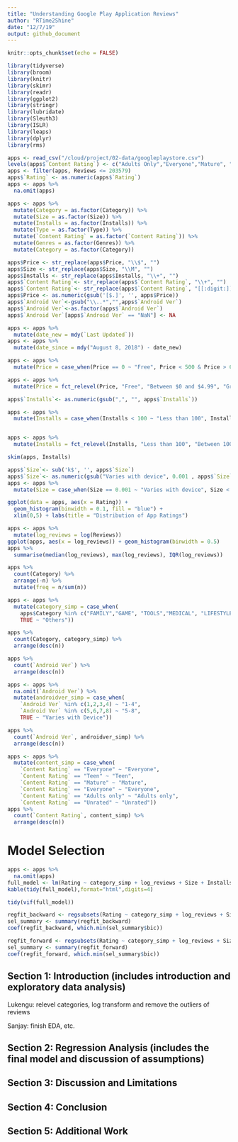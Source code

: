 ```yaml
---
title: "Understanding Google Play Application Reviews"
author: "RTime2Shine"
date: "12/7/19"
output: github_document
---
```


```r
knitr::opts_chunk$set(echo = FALSE)
```

```r
library(tidyverse)
library(broom)
library(knitr) 
library(skimr)
library(readr)
library(ggplot2)
library(stringr)
library(lubridate)
library(Sleuth3) 
library(ISLR)
library(leaps)
library(dplyr)
library(rms)
```

```r
apps <- read_csv("/cloud/project/02-data/googleplaystore.csv")
levels(apps$`Content Rating`) <- c("Adults Only","Everyone","Mature", "Teen", "Unrated")
apps <- filter(apps, Reviews <= 203579)
apps$`Rating` <- as.numeric(apps$`Rating`)
apps <- apps %>%
  na.omit(apps)
```

```r
apps <- apps %>%
  mutate(Category = as.factor(Category)) %>%
  mutate(Size = as.factor(Size)) %>%
  mutate(Installs = as.factor(Installs)) %>%
  mutate(Type = as.factor(Type)) %>%
  mutate(`Content Rating` = as.factor(`Content Rating`)) %>%
  mutate(Genres = as.factor(Genres)) %>%
  mutate(Category = as.factor(Category))

apps$Price <- str_replace(apps$Price, "\\$", "")
apps$Size <- str_replace(apps$Size, "\\M", "")
apps$Installs <- str_replace(apps$Installs, "\\+", "")
apps$`Content Rating`<- str_replace(apps$`Content Rating`, "\\+", "")
apps$`Content Rating`<- str_replace(apps$`Content Rating`, "[[:digit:]]+", "")
apps$Price <- as.numeric(gsub('[$.]', '', apps$Price))
apps$`Android Ver`<-gsub("\\..*","",apps$`Android Ver`)
apps$`Android Ver`<-as.factor(apps$`Android Ver`)
apps$`Android Ver`[apps$`Android Ver` == "NaN"] <- NA
```

```r
apps <- apps %>%
  mutate(date_new = mdy(`Last Updated`))
apps <- apps %>%
  mutate(date_since = mdy("August 8, 2018") - date_new)
```

```r
apps <- apps %>%
  mutate(Price = case_when(Price == 0 ~ "Free", Price < 500 & Price > 0 ~ "Between $0 and $4.99", Price > 500 ~ "Greater than $5"))

apps <- apps %>%
  mutate(Price = fct_relevel(Price, "Free", "Between $0 and $4.99", "Greater than $5"))
```

```r
apps$`Installs`<- as.numeric(gsub(",", "", apps$`Installs`))

apps <- apps %>%
  mutate(Installs = case_when(Installs < 100 ~ "Less than 100", Installs < 1000 & Installs >= 100 ~ "Between 100 and 1,000", Installs < 10000 & Installs >= 1000 ~ "Between 1,000 and 10,000", Installs < 100000 & Installs >= 10000 ~ "Between 10,000 and 100,000", Installs >= 100000 ~ "100,000 or Greater"))


apps <- apps %>%
  mutate(Installs = fct_relevel(Installs, "Less than 100", "Between 100 and 1,000", "Between 1,000 and 10,000", "Between 10,000 and 100,000", "100,000 or Greater"))

skim(apps, Installs)
```

```r
apps$`Size`<- sub('k$', '', apps$`Size`)
apps$`Size`<- as.numeric(gsub("Varies with device", 0.001 , apps$`Size`))
apps <- apps %>%
  mutate(Size = case_when(Size == 0.001 ~ "Varies with device", Size < 100 ~ "Less than 100 MB", Size > 100 ~ "Greater than 100 MB"))

```

```r
ggplot(data = apps, aes(x = Rating)) + 
  geom_histogram(binwidth = 0.1, fill = "blue") + 
  xlim(0,5) + labs(title = "Distribution of App Ratings")
```


```r
apps <- apps %>% 
  mutate(log_reviews = log(Reviews)) 
ggplot(apps, aes(x = log_reviews)) + geom_histogram(binwidth = 0.5)
apps %>%
  summarise(median(log_reviews), max(log_reviews), IQR(log_reviews))
```

```r
apps %>%
  count(Category) %>%
  arrange(-n) %>%
  mutate(freq = n/sum(n))
```

```r
apps <- apps %>%
  mutate(category_simp = case_when( 
    apps$Category %in% c("FAMILY","GAME", "TOOLS","MEDICAL", "LIFESTYLE", "FINANCE") ~ "Top 6 Categories", 
    TRUE ~ "Others"))

apps %>%
  count(Category, category_simp) %>%
  arrange(desc(n))
```

```r
apps %>%
  count(`Android Ver`) %>%
  arrange(desc(n))

apps <- apps %>%
  na.omit(`Android Ver`) %>%
  mutate(androidver_simp = case_when( 
    `Android Ver` %in% c(1,2,3,4) ~ "1-4", 
    `Android Ver` %in% c(5,6,7,8) ~ "5-8",
    TRUE ~ "Varies with Device"))

apps %>%
  count(`Android Ver`, androidver_simp) %>%
  arrange(desc(n))
```

```r
apps <- apps %>%
  mutate(content_simp = case_when( 
    `Content Rating` == "Everyone" ~ "Everyone",
    `Content Rating` == "Teen" ~ "Teen",
    `Content Rating` == "Mature" ~ "Mature",
    `Content Rating` == "Everyone" ~ "Everyone",
    `Content Rating` == "Adults only" ~ "Adults only",
    `Content Rating` == "Unrated" ~ "Unrated"))
apps %>%
  count(`Content Rating`, content_simp) %>%
  arrange(desc(n))
```


# Model Selection

```r
apps <- apps %>%
  na.omit(apps)
full_model <- lm(Rating ~ category_simp + log_reviews + Size + Installs + Price + `Content Rating` + androidver_simp + date_since, data = apps)
kable(tidy(full_model),format="html",digits=4)
```

```r
tidy(vif(full_model))
```


```r
regfit_backward <- regsubsets(Rating ~ category_simp + log_reviews + Size + Installs + Price + `Content Rating` + androidver_simp + date_since, data = apps, method="backward")
sel_summary <- summary(regfit_backward)
coef(regfit_backward, which.min(sel_summary$bic))
```

```r
regfit_forward <- regsubsets(Rating ~ category_simp + log_reviews + Size + Installs + Price + `Content Rating` + androidver_simp + date_since, data = apps, method="forward")
sel_summary <- summary(regfit_forward)
coef(regfit_forward, which.min(sel_summary$bic))
```



## Section 1: Introduction (includes introduction and exploratory data analysis)

Lukengu: relevel categories, log transform and remove the outliers of reviews

Sanjay: finish EDA, etc. 

## Section 2: Regression Analysis (includes the final model and discussion of assumptions)
## Section 3: Discussion and Limitations 
## Section 4: Conclusion
## Section 5: Additional Work